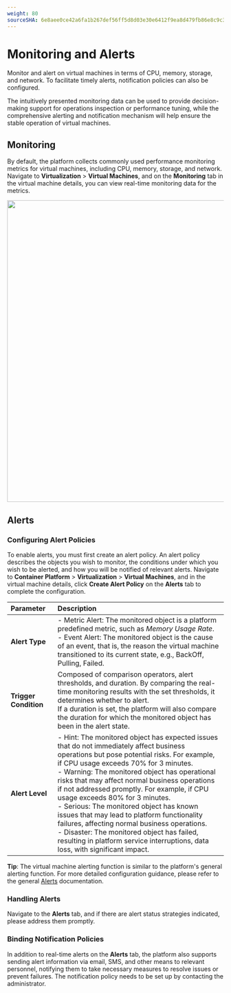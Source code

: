 ```yaml
---
weight: 80
sourceSHA: 6e8aee0ce42a6fa1b267def56ff5d8d03e30e6412f9ea8d479fb86e8c9c32bf4
---
```


# Monitoring and Alerts

Monitor and alert on virtual machines in terms of CPU, memory, storage, and network. To facilitate timely alerts, notification policies can also be configured.

The intuitively presented monitoring data can be used to provide decision-making support for operations inspection or performance tuning, while the comprehensive alerting and notification mechanism will help ensure the stable operation of virtual machines.

## Monitoring

By default, the platform collects commonly used performance monitoring metrics for virtual machines, including CPU, memory, storage, and network. Navigate to **Virtualization** > **Virtual Machines**, and on the **Monitoring** tab in the virtual machine details, you can view real-time monitoring data for the metrics.

<img src="./assets/vm_monitor.png" width="700" />

## Alerts

### Configuring Alert Policies

To enable alerts, you must first create an alert policy. An alert policy describes the objects you wish to monitor, the conditions under which you wish to be alerted, and how you will be notified of relevant alerts. Navigate to **Container Platform** > **Virtualization** > **Virtual Machines**, and in the virtual machine details, click **Create Alert Policy** on the **Alerts** tab to complete the configuration.

| Parameter   | Description                                                                                                                                                                                                                                                       |
| :----------- | :------------------------------------------------------------------------------------------------------------------------------------------------------------------------------------------------------------------------------------------------------------------- |
| **Alert Type**  | - Metric Alert: The monitored object is a platform predefined metric, such as *Memory Usage Rate*. <br />- Event Alert: The monitored object is the cause of an event, that is, the reason the virtual machine transitioned to its current state, e.g., BackOff, Pulling, Failed. |
| **Trigger Condition** | Composed of comparison operators, alert thresholds, and duration. By comparing the real-time monitoring results with the set thresholds, it determines whether to alert. <br />If a duration is set, the platform will also compare the duration for which the monitored object has been in the alert state.                                                          |
| **Alert Level** | - Hint: The monitored object has expected issues that do not immediately affect business operations but pose potential risks. For example, if CPU usage exceeds 70% for 3 minutes. <br />- Warning: The monitored object has operational risks that may affect normal business operations if not addressed promptly. For example, if CPU usage exceeds 80% for 3 minutes. <br />- Serious: The monitored object has known issues that may lead to platform functionality failures, affecting normal business operations. <br />- Disaster: The monitored object has failed, resulting in platform service interruptions, data loss, with significant impact. |

**Tip**: The virtual machine alerting function is similar to the platform's general alerting function. For more detailed configuration guidance, please refer to the general [Alerts]() documentation.

### Handling Alerts

Navigate to the **Alerts** tab, and if there are alert status strategies indicated, please address them promptly.

### Binding Notification Policies

In addition to real-time alerts on the **Alerts** tab, the platform also supports sending alert information via email, SMS, and other means to relevant personnel, notifying them to take necessary measures to resolve issues or prevent failures. The notification policy needs to be set up by contacting the administrator.

